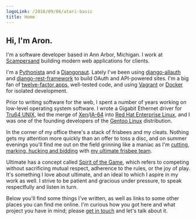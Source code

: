 ```yaml
---
logoLink: /2016/09/06/atari-basic
title: Home
---
```


## Hi, I'm Aron.

I'm a software developer based in Ann Arbor, Michigan. I work at
[Scampersand](http://scampersand.com/) building modern web applications for
clients.

I'm a [Pythonista](https://www.python.org/) and a
[Djangonaut](https://www.djangoproject.com/). Lately I've been using
[django-allauth](http://www.intenct.nl/projects/django-allauth/) and
[django-rest-framework](http://www.django-rest-framework.org/) to build OAuth
and API-powered sites. I'm a big fan of [twelve-factor
apps](http://12factor.net/), well-tested code, and using
[Vagrant](https://www.vagrantup.com/) or [Docker](https://www.docker.com/) for
isolated development.

Prior to writing software for the web, I spent a number of years working on
low-level operating system software. I wrote a Gigabit Ethernet driver for
[Tru64 UNIX](https://en.wikipedia.org/wiki/Tru64_UNIX), led the merge of
[Xen](http://xenproject.org/)/[IA-64](https://en.wikipedia.org/wiki/IA-64) into
[Red Hat Enterprise
Linux](https://www.redhat.com/en/technologies/linux-platforms/enterprise-linux),
and I was one of the founding developers of the [Gentoo
Linux](https://gentoo.org/) distribution.

In the corner of my office there's a stack of frisbees and my cleats. Nothing
gets my attention more quickly than an offer to toss a disc, and on summer
evenings you'll find me out on the field grinning like a maniac as I'm [cutting,
marking, hucking and
bidding](http://ultimatefrisbeehq.com/ultimate-frisbee-terms) with [my ultimate
frisbee team](http://ripul.org/team.php?year=2019&team=6).

Ultimate has a concept called [Spirit of the
Game](http://www.usaultimate.org/spirit/), which refers to competing without
sacrificing mutual respect, adherence to the rules, or the joy of play. It's
something I love about ultimate, and an ideal to which I aspire in my work as
well. I strive to be patient and gracious under pressure, to speak respectfully
and listen in turn.

Below you'll find some things I've written, as well as links to some other
places you can find me online. I'm curious how you got here and what project you
have in mind; please [get in touch](mailto:aron@arongriffis.com) and let's talk
about it.
